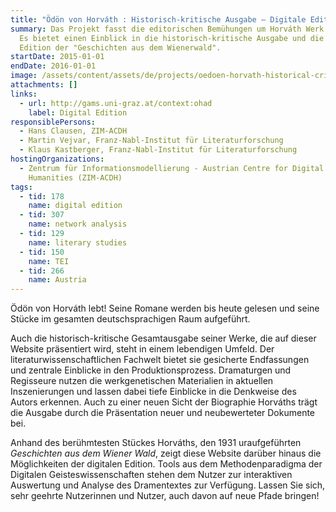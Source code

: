 ```yaml
---
title: "Ödön von Horváth : Historisch-kritische Ausgabe – Digitale Edition"
summary: Das Projekt fasst die editorischen Bemühungen um Horváth Werk zusammen.
  Es bietet einen Einblick in die historisch-kritische Ausgabe und die digitale
  Edition der "Geschichten aus dem Wienerwald".
startDate: 2015-01-01
endDate: 2016-01-01
image: /assets/content/assets/de/projects/oedoen-horvath-historical-critical-edition-digital-edition/horvath.png
attachments: []
links:
  - url: http://gams.uni-graz.at/context:ohad
    label: Digital Edition
responsiblePersons:
  - Hans Clausen, ZIM-ACDH
  - Martin Vejvar, Franz-Nabl-Institut für Literaturforschung
  - Klaus Kastberger, Franz-Nabl-Institut für Literaturforschung
hostingOrganizations:
  - Zentrum für Informationsmodellierung - Austrian Centre for Digital
    Humanities (ZIM-ACDH)
tags:
  - tid: 178
    name: digital edition
  - tid: 307
    name: network analysis
  - tid: 129
    name: literary studies
  - tid: 150
    name: TEI
  - tid: 266
    name: Austria
---
```

Ödön von Horváth lebt! Seine Romane werden bis heute gelesen und seine Stücke im gesamten deutschsprachigen Raum aufgeführt.

Auch die historisch-kritische Gesamtausgabe seiner Werke, die auf dieser Website präsentiert wird, steht in einem lebendigen Umfeld. Der literaturwissenschaftlichen Fachwelt bietet sie gesicherte Endfassungen und zentrale Einblicke in den Produktionsprozess. Dramaturgen und Regisseure nutzen die werkgenetischen Materialien in aktuellen Inszenierungen und lassen dabei tiefe Einblicke in die Denkweise des Autors erkennen. Auch zu einer neuen Sicht der Biographie Horváths trägt die Ausgabe durch die Präsentation neuer und neubewerteter Dokumente bei.

Anhand des berühmtesten Stückes Horváths, den 1931 uraufgeführten _Geschichten aus dem Wiener Wald_, zeigt diese Website darüber hinaus die Möglichkeiten der digitalen Edition. Tools aus dem Methodenparadigma der Digitalen Geisteswissenschaften stehen dem Nutzer zur interaktiven Auswertung und Analyse des Dramentextes zur Verfügung. Lassen Sie sich, sehr geehrte Nutzerinnen und Nutzer, auch davon auf neue Pfade bringen!
